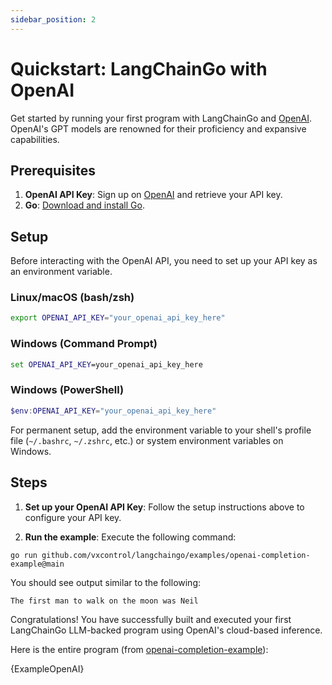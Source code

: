 ```yaml
---
sidebar_position: 2
---
```



# Quickstart: LangChainGo with OpenAI

Get started by running your first program with LangChainGo and [OpenAI](https://openai.com/). OpenAI's GPT models are renowned for their proficiency and expansive capabilities.

## Prerequisites

1. **OpenAI API Key**: Sign up on [OpenAI](https://openai.com/) and retrieve your API key.
2. **Go**: [Download and install Go](https://go.dev/doc/install).

## Setup

Before interacting with the OpenAI API, you need to set up your API key as an environment variable.

### Linux/macOS (bash/zsh)
```bash
export OPENAI_API_KEY="your_openai_api_key_here"
```

### Windows (Command Prompt)
```cmd
set OPENAI_API_KEY=your_openai_api_key_here
```

### Windows (PowerShell)
```powershell
$env:OPENAI_API_KEY="your_openai_api_key_here"
```

For permanent setup, add the environment variable to your shell's profile file (`~/.bashrc`, `~/.zshrc`, etc.) or system environment variables on Windows.

## Steps

1. **Set up your OpenAI API Key**: Follow the setup instructions above to configure your API key.

2. **Run the example**: Execute the following command:

```shell
go run github.com/vxcontrol/langchaingo/examples/openai-completion-example@main
```

You should see output similar to the following:

```shell
The first man to walk on the moon was Neil
```

Congratulations! You have successfully built and executed your first LangChainGo LLM-backed program using OpenAI's cloud-based inference.


Here is the entire program (from [openai-completion-example](https://github.com/vxcontrol/langchaingo/blob/main/examples/openai-completion-example/openai_completion_example.go)):

<CodeBlock language="go">{ExampleOpenAI}</CodeBlock>
